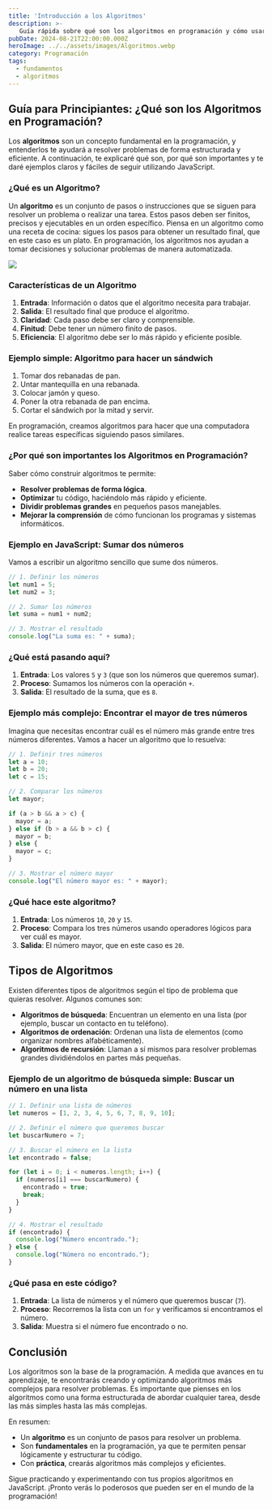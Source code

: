 ```yaml
---
title: 'Introducción a los Algoritmos'
description: >-
   Guía rápida sobre qué son los algoritmos en programación y cómo usarlos, con ejemplos prácticos en JavaScript para principiantes.
pubDate: 2024-08-21T22:00:00.000Z
heroImage: ../../assets/images/Algoritmos.webp
category: Programación
tags:
  - fundamentos
  - algoritmos
---
```


## Guía para Principiantes: ¿Qué son los Algoritmos en Programación?

Los **algoritmos** son un concepto fundamental en la programación, y entenderlos te ayudará a resolver problemas de forma estructurada y eficiente. A continuación, te explicaré qué son, por qué son importantes y te daré ejemplos claros y fáciles de seguir utilizando JavaScript.

### ¿Qué es un Algoritmo?

Un **algoritmo** es un conjunto de pasos o instrucciones que se siguen para resolver un problema o realizar una tarea. Estos pasos deben ser finitos, precisos y ejecutables en un orden específico. Piensa en un algoritmo como una receta de cocina: sigues los pasos para obtener un resultado final, que en este caso es un plato. En programación, los algoritmos nos ayudan a tomar decisiones y solucionar problemas de manera automatizada.

![](../../assets/images/algoritmosp.webp)

### Características de un Algoritmo

1. **Entrada**: Información o datos que el algoritmo necesita para trabajar.
2. **Salida**: El resultado final que produce el algoritmo.
3. **Claridad**: Cada paso debe ser claro y comprensible.
4. **Finitud**: Debe tener un número finito de pasos.
5. **Eficiencia**: El algoritmo debe ser lo más rápido y eficiente posible.

### Ejemplo simple: Algoritmo para hacer un sándwich

1. Tomar dos rebanadas de pan.
2. Untar mantequilla en una rebanada.
3. Colocar jamón y queso.
4. Poner la otra rebanada de pan encima.
5. Cortar el sándwich por la mitad y servir.

En programación, creamos algoritmos para hacer que una computadora realice tareas específicas siguiendo pasos similares.

### ¿Por qué son importantes los Algoritmos en Programación?

Saber cómo construir algoritmos te permite:

- **Resolver problemas de forma lógica**.
- **Optimizar** tu código, haciéndolo más rápido y eficiente.
- **Dividir problemas grandes** en pequeños pasos manejables.
- **Mejorar la comprensión** de cómo funcionan los programas y sistemas informáticos.

### Ejemplo en JavaScript: Sumar dos números

Vamos a escribir un algoritmo sencillo que sume dos números.

```javascript
// 1. Definir los números
let num1 = 5;
let num2 = 3;

// 2. Sumar los números
let suma = num1 + num2;

// 3. Mostrar el resultado
console.log("La suma es: " + suma);

```

### ¿Qué está pasando aquí?

1. **Entrada**: Los valores `5` y `3` (que son los números que queremos sumar).
2. **Proceso**: Sumamos los números con la operación `+`.
3. **Salida**: El resultado de la suma, que es `8`.

### Ejemplo más complejo: Encontrar el mayor de tres números

Imagina que necesitas encontrar cuál es el número más grande entre tres números diferentes. Vamos a hacer un algoritmo que lo resuelva:

```jsx
// 1. Definir tres números
let a = 10;
let b = 20;
let c = 15;

// 2. Comparar los números
let mayor;

if (a > b && a > c) {
  mayor = a;
} else if (b > a && b > c) {
  mayor = b;
} else {
  mayor = c;
}

// 3. Mostrar el número mayor
console.log("El número mayor es: " + mayor);

```

### ¿Qué hace este algoritmo?

1. **Entrada**: Los números `10`, `20` y `15`.
2. **Proceso**: Compara los tres números usando operadores lógicos para ver cuál es mayor.
3. **Salida**: El número mayor, que en este caso es `20`.

## Tipos de Algoritmos

Existen diferentes tipos de algoritmos según el tipo de problema que quieras resolver. Algunos comunes son:

- **Algoritmos de búsqueda**: Encuentran un elemento en una lista (por ejemplo, buscar un contacto en tu teléfono).
- **Algoritmos de ordenación**: Ordenan una lista de elementos (como organizar nombres alfabéticamente).
- **Algoritmos de recursión**: Llaman a sí mismos para resolver problemas grandes dividiéndolos en partes más pequeñas.

### Ejemplo de un algoritmo de búsqueda simple: Buscar un número en una lista

```jsx
// 1. Definir una lista de números
let numeros = [1, 2, 3, 4, 5, 6, 7, 8, 9, 10];

// 2. Definir el número que queremos buscar
let buscarNumero = 7;

// 3. Buscar el número en la lista
let encontrado = false;

for (let i = 0; i < numeros.length; i++) {
  if (numeros[i] === buscarNumero) {
    encontrado = true;
    break;
  }
}

// 4. Mostrar el resultado
if (encontrado) {
  console.log("Número encontrado.");
} else {
  console.log("Número no encontrado.");
}

```

### ¿Qué pasa en este código?

1. **Entrada**: La lista de números y el número que queremos buscar (`7`).
2. **Proceso**: Recorremos la lista con un `for` y verificamos si encontramos el número.
3. **Salida**: Muestra si el número fue encontrado o no.

## Conclusión

Los algoritmos son la base de la programación. A medida que avances en tu aprendizaje, te encontrarás creando y optimizando algoritmos más complejos para resolver problemas. Es importante que pienses en los algoritmos como una forma estructurada de abordar cualquier tarea, desde las más simples hasta las más complejas.

En resumen:

- Un **algoritmo** es un conjunto de pasos para resolver un problema.
- Son **fundamentales** en la programación, ya que te permiten pensar lógicamente y estructurar tu código.
- Con **práctica**, crearás algoritmos más complejos y eficientes.

Sigue practicando y experimentando con tus propios algoritmos en JavaScript. ¡Pronto verás lo poderosos que pueden ser en el mundo de la programación!